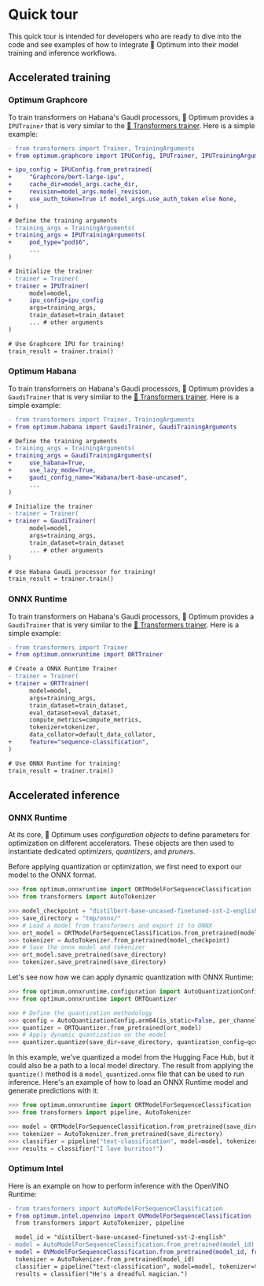 # Quick tour

This quick tour is intended for developers who are ready to dive into the code and see examples of how to integrate 🤗 Optimum into their model training and inference workflows.

## Accelerated training

### Optimum Graphcore

To train transformers on Habana's Gaudi processors, 🤗 Optimum provides a `IPUTrainer` that is very similar to the [🤗 Transformers trainer](https://huggingface.co/docs/transformers/main_classes/trainer). Here is a simple example:

```diff
- from transformers import Trainer, TrainingArguments
+ from optimum.graphcore import IPUConfig, IPUTrainer, IPUTrainingArguments

+ ipu_config = IPUConfig.from_pretrained(
+     "Graphcore/bert-large-ipu",
+     cache_dir=model_args.cache_dir,
+     revision=model_args.model_revision,
+     use_auth_token=True if model_args.use_auth_token else None,
+ )

# Define the training arguments
- training_args = TrainingArguments(
+ training_args = IPUTrainingArguments(
+     pod_type="pod16",
      ...
)

# Initialize the trainer
- trainer = Trainer(
+ trainer = IPUTrainer(
      model=model,
+     ipu_config=ipu_config
      args=training_args,
      train_dataset=train_dataset
      ... # other arguments
)

# Use Graphcore IPU for training!
train_result = trainer.train()
```


### Optimum Habana

To train transformers on Habana's Gaudi processors, 🤗 Optimum provides a `GaudiTrainer` that is very similar to the [🤗 Transformers trainer](https://huggingface.co/docs/transformers/main_classes/trainer). Here is a simple example:

```diff
- from transformers import Trainer, TrainingArguments
+ from optimum.habana import GaudiTrainer, GaudiTrainingArguments

# Define the training arguments
- training_args = TrainingArguments(
+ training_args = GaudiTrainingArguments(
+     use_habana=True,
+     use_lazy_mode=True,
+     gaudi_config_name="Habana/bert-base-uncased",
      ...
)

# Initialize the trainer
- trainer = Trainer(
+ trainer = GaudiTrainer(
      model=model,
      args=training_args,
      train_dataset=train_dataset
      ... # other arguments
)

# Use Habana Gaudi processor for training!
train_result = trainer.train()
```

### ONNX Runtime

To train transformers on Habana's Gaudi processors, 🤗 Optimum provides a `GaudiTrainer` that is very similar to the [🤗 Transformers trainer](https://huggingface.co/docs/transformers/main_classes/trainer). Here is a simple example:

```diff
- from transformers import Trainer
+ from optimum.onnxruntime import ORTTrainer

# Create a ONNX Runtime Trainer
- trainer = Trainer(
+ trainer = ORTTrainer(
      model=model,
      args=training_args,
      train_dataset=train_dataset,
      eval_dataset=eval_dataset,
      compute_metrics=compute_metrics,
      tokenizer=tokenizer,
      data_collator=default_data_collator,
+     feature="sequence-classification",
)

# Use ONNX Runtime for training!
train_result = trainer.train()
```


## Accelerated inference

### ONNX Runtime

At its core, 🤗 Optimum uses _configuration objects_ to define parameters for optimization on different accelerators. These objects are then used to instantiate dedicated _optimizers_, _quantizers_, and _pruners_.

Before applying quantization or optimization, we first need to export our model to the ONNX format.

```python
>>> from optimum.onnxruntime import ORTModelForSequenceClassification
>>> from transformers import AutoTokenizer

>>> model_checkpoint = "distilbert-base-uncased-finetuned-sst-2-english"
>>> save_directory = "tmp/onnx/"
>>> # Load a model from transformers and export it to ONNX
>>> ort_model = ORTModelForSequenceClassification.from_pretrained(model_checkpoint, from_transformers=True)
>>> tokenizer = AutoTokenizer.from_pretrained(model_checkpoint)
>>> # Save the onnx model and tokenizer
>>> ort_model.save_pretrained(save_directory)
>>> tokenizer.save_pretrained(save_directory)
```

Let's see now how we can apply dynamic quantization with ONNX Runtime:

```python
>>> from optimum.onnxruntime.configuration import AutoQuantizationConfig
>>> from optimum.onnxruntime import ORTQuantizer

>>> # Define the quantization methodology
>>> qconfig = AutoQuantizationConfig.arm64(is_static=False, per_channel=False)
>>> quantizer = ORTQuantizer.from_pretrained(ort_model)
>>> # Apply dynamic quantization on the model
>>> quantizer.quantize(save_dir=save_directory, quantization_config=qconfig)
```

In this example, we've quantized a model from the Hugging Face Hub, but it could also be a path to a local model directory. The result from applying the `quantize()` method is a `model_quantized.onnx` file that can be used to run inference. Here's an example of how to load an ONNX Runtime model and generate predictions with it:

```python
>>> from optimum.onnxruntime import ORTModelForSequenceClassification
>>> from transformers import pipeline, AutoTokenizer

>>> model = ORTModelForSequenceClassification.from_pretrained(save_directory, file_name="model_quantized.onnx")
>>> tokenizer = AutoTokenizer.from_pretrained(save_directory)
>>> classifier = pipeline("text-classification", model=model, tokenizer=tokenizer)
>>> results = classifier("I love burritos!")
```

### Optimum Intel

Here is an example on how to perform inference with the OpenVINO Runtime:

```diff
- from transformers import AutoModelForSequenceClassification
+ from optimum.intel.openvino import OVModelForSequenceClassification
  from transformers import AutoTokenizer, pipeline

  model_id = "distilbert-base-uncased-finetuned-sst-2-english"
- model = AutoModelForSequenceClassification.from_pretrained(model_id)
+ model = OVModelForSequenceClassification.from_pretrained(model_id, from_transformers=True)
  tokenizer = AutoTokenizer.from_pretrained(model_id)
  classifier = pipeline("text-classification", model=model, tokenizer=tokenizer)
  results = classifier("He's a dreadful magician.")
```